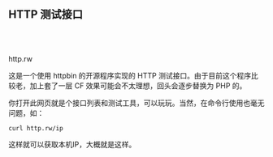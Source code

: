 
## HTTP 测试接口

<br></br>
<Link href="https://http.rw/" target="_blank" style={{ textDecoration: 'none', color: '#3A9FE8' }}>http.rw</Link>

这是一个使用 httpbin 的开源程序实现的 HTTP 测试接口。由于目前这个程序比较老，加上套了一层 CF 效果可能会不太理想，回头会逐步替换为 PHP 的。

你打开此网页就是个接口列表和测试工具，可以玩玩。当然，在命令行使用也毫无问题，如：

```shell copy"
curl http.rw/ip
```

这样就可以获取本机IP，大概就是这样。


